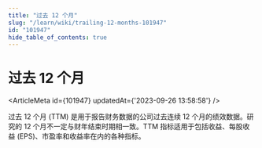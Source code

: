 ```yaml
---
title: "过去 12 个月"
slug: "/learn/wiki/trailing-12-months-101947"
id: "101947"
hide_table_of_contents: true
---
```



# 过去 12 个月

<ArticleMeta id={101947} updatedAt={'2023-09-26 13:58:58'} />
<div className='border-solid border-b border-t-0 my-4 border-[var(--ifm-color-gray-300)]' />

过去 12 个月 (TTM) 是用于报告财务数据的公司过去连续 12 个月的绩效数据。研究的 12 个月不一定与财年结束时期相一致。TTM 指标适用于包括收益、每股收益 (EPS)、市盈率和收益率在内的各种指标。
